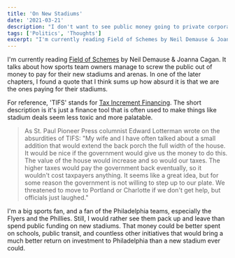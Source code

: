 ```yaml
---
title: 'On New Stadiums'
date: '2021-03-21'
description: "I don't want to see public money going to private corporations"
tags: ['Politics', 'Thoughts']
excerpt: "I'm currently reading Field of Schemes by Neil Demause & Joanna Cagan. It talks about how sports team owners manage to screw the public out of money to pay for their new stadiums and arenas. In one of the later chapters, I found a quote that I think sums up how absurd it is that we are the ones paying for their stadiums."
---
```


I'm currently reading [Field of Schemes](https://bookshop.org/books/field-of-schemes-how-the-great-stadium-swindle-turns-public-money-into-private-profit-revised/9780803260160) by Neil Demause & Joanna Cagan. It talks about how sports team owners manage to screw the public out of money to pay for their new stadiums and arenas. In one of the later chapters, I found a quote that I think sums up how absurd it is that we are the ones paying for their stadiums.

For reference, 'TIFS' stands for [Tax Increment Financing](https://en.wikipedia.org/wiki/Tax_increment_financing). The short description is it's just a finance tool that is often used to make things like stadium deals seem less toxic and more palatable.

> As St. Paul Pioneer Press columnist Edward Lotterman wrote on the absurdities of TIFS: "My wife and I have often talked about a small addition that would extend the back porch the full width of the house. It would be nice if the government would give us the money to do this. The value of the house would increase and so would our taxes. The higher taxes would pay the government back eventually, so it wouldn't cost taxpayers anything. It seems like a great idea, but for some reason the government is not willing to step up to our plate. We threatened to move to Portland or Charlotte if we don't get help, but officials just laughed."

I'm a big sports fan, and a fan of the Philadelphia teams, especially the Flyers and the Phillies. Still, I would rather see them pack up and leave than spend public funding on new stadiums. That money could be better spent on schools, public transit, and countless other initiatives that would bring a much better return on investment to Philadelphia than a new stadium ever could.

